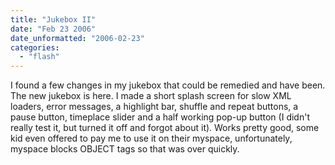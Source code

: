 ```yaml
---
title: "Jukebox II"
date: "Feb 23 2006"
date_unformatted: "2006-02-23"
categories: 
  - "flash"
---
```


I found a few changes in my jukebox that could be remedied and have been. The new jukebox is here. I made a short splash screen for slow XML loaders, error messages, a highlight bar, shuffle and repeat buttons, a pause button, timeplace slider and a half working pop-up button (I didn't really test it, but turned it off and forgot about it). Works pretty good, some kid even offered to pay me to use it on their myspace, unfortunately, myspace blocks OBJECT tags so that was over quickly.
